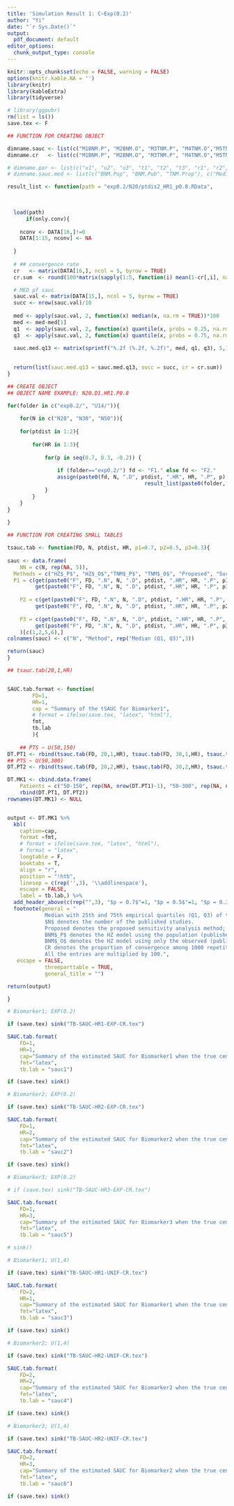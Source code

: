 ```yaml
---
title: 'Simulation Result 1: C~Exp(0.2)'
author: "Yi"
date: "`r Sys.Date()`"
output:
  pdf_document: default
editor_options:
  chunk_output_type: console
---
```


```r
knitr::opts_chunk$set(echo = FALSE, warning = FALSE)
options(knitr.kable.NA = '')
library(knitr)
library(kableExtra)
library(tidyverse)

# library(ggpubr)
rm(list = ls())
save.tex <- F
```



```r

## FUNCTION FOR CREATING OBJECT

dimname.sauc <- list(c("M1BNM.P", "M2BNM.O", "M3TNM.P", "M4TNM.O","M5TNM.Prop"), "SAUC")
dimname.cr   <- list(c("M1BNM.P", "M2BNM.O", "M3TNM.P", "M4TNM.O","M5TNM.Prop"), "CR")

# dimname.par <- list(c("u1", "u2", "u3", "t1", "t2", "t3", "r1", "r2", "r3", "b"), c("BNM.Pop", "BNM.Pub", "TNM.Prop"))
# dimname.sauc.med <- list(c("BNM.Pop", "BNM.Pub", "TNM.Prop"), c("Median (Q1, Q3)"))

result_list <- function(path = "exp0.2/N20/ptdis2_HR1_p0.8.RData", 
																								dnm.cr = dimname.cr, dnm.sauc = dimname.sauc,
																								only.conv=TRUE){ 

  load(path)
	  if(only.conv){
    
    nconv <- DATA[16,]!=0
    DATA[1:15, nconv] <- NA
    
  }
  
  # ## convergence rate
  cr   <- matrix(DATA[16,], ncol = 5, byrow = TRUE)
  cr.sum  <- round(100*matrix(sapply(1:5, function(i) mean(1-cr[,i], na.rm = TRUE)),5,1, dimnames = dnm.cr)[5],2)

  # MED pf sauc
  sauc.val <- matrix(DATA[15,], ncol = 5, byrow = TRUE)
  succ <- nrow(sauc.val)/10
  
  med <- apply(sauc.val, 2, function(x) median(x, na.rm = TRUE))*100
  med <- med-med[1]
  q1  <- apply(sauc.val, 2, function(x) quantile(x, probs = 0.25, na.rm = TRUE))*100
  q3  <- apply(sauc.val, 2, function(x) quantile(x, probs = 0.75, na.rm = TRUE))*100
  
  sauc.med.q13 <- matrix(sprintf("%.2f (%.2f, %.2f)", med, q1, q3), 5,1, dimnames = dnm.sauc)

  
  return(list(sauc.med.q13 = sauc.med.q13, succ = succ, cr = cr.sum))
}
```


```r

## CREATE OBJECT
## OBJECT NAME EXAMPLE: N20.D1.HR1.P0.8

for(folder in c("exp0.2/", "U14/")){
	
	for(N in c("N20", "N30", "N50")){
	
	for(ptdist in 1:2){
		
		for(HR in 1:3){
			
			for(p in seq(0.7, 0.3, -0.2)) {
				
				if (folder=="exp0.2/") fd <- "F1." else fd <- "F2."
				assign(paste0(fd, N, ".D", ptdist, ".HR", HR, ".P", p), 
											result_list(paste0(folder, N, "/ptdis", ptdist, "_HR", HR, "_p", p, ".RData")) )
			}
		}
	}
}
	
}

```



```r

## FUNCTION FOR CREATING SMALL TABLES

tsauc.tab <- function(FD, N, ptdist, HR, p1=0.7, p2=0.5, p3=0.3){
	
sauc <- data.frame(
	NN = c(N, rep(NA, 5)),
  Methods = c("HZ$_P$", "HZ$_O$","TNM$_P$", "TNM$_O$", "Proposed", "Succuess"),
  P1 = c(get(paste0("F", FD, ".N", N, ".D", ptdist, ".HR", HR, ".P", p1) )$sauc.med.q13, 
         get(paste0("F", FD, ".N", N, ".D", ptdist, ".HR", HR, ".P", p1) )$cr),
	
	P2 = c(get(paste0("F", FD, ".N", N, ".D", ptdist, ".HR", HR, ".P", p2) )$sauc.med.q13, 
         get(paste0("F", FD, ".N", N, ".D", ptdist, ".HR", HR, ".P", p2) )$cr),
	
	P3 = c(get(paste0("F", FD, ".N", N, ".D", ptdist, ".HR", HR, ".P", p3) )$sauc.med.q13, 
         get(paste0("F", FD, ".N", N, ".D", ptdist, ".HR", HR, ".P", p3) )$cr)
	)[c(1,2,5,6),]
colnames(sauc) <- c("N", "Method", rep("Median (Q1, Q3)",3))

return(sauc)
}

## tsauc.tab(20,1,HR)


SAUC.tab.format <- function(
		FD=1,
		HR=1, 
		cap = "Summary of the tSAUC for Biomarker1",
		# format = ifelse(save.tex, "latex", "html"),
		fmt,
		tb.lab
		){
	
	## PTS ~ U(50,150)
DT.PT1 <- rbind(tsauc.tab(FD, 20,1,HR), tsauc.tab(FD, 30,1,HR), tsauc.tab(FD, 50,1,HR))
## PTS ~ U(50,300)
DT.PT2 <- rbind(tsauc.tab(FD, 20,2,HR), tsauc.tab(FD, 30,2,HR), tsauc.tab(FD, 50,2,HR))

DT.MK1 <- cbind.data.frame(
	Patients = c("50-150", rep(NA, nrow(DT.PT1)-1), "50-300", rep(NA, nrow(DT.PT1)-1)), 
	rbind(DT.PT1, DT.PT2))
rownames(DT.MK1) <- NULL


output <- DT.MK1 %>%
  kbl(
    caption=cap,
    format =fmt,
    # format = ifelse(save.tex, "latex", "html"),
    # format = "latex",
    longtable = F, 
    booktabs = T,
    align = "r",
    position = "!htb",
    linesep = c(rep('',3), '\\addlinespace'),
    escape = FALSE,
    label = tb.lab,) %>%
  add_header_above(c(rep("",3), "$p = 0.7$"=1, "$p = 0.5$"=1, "$p = 0.3$"=1),escape = FALSE) %>%
  footnote(general = "
			Median with 25th and 75th empirical quartiles (Q1, Q3) of the SAUC at $t=2$ are reported. 
			$N$ denotes the number of the published studies. 
			Proposed denotes the proposed sensitivity analysis method;
			BNM$_P$ denotes the HZ model using the population (published and unpublished) studies; 
			BNM$_O$ denotes the HZ model using only the observed (published) studies.
			CR denotes the proportion of convergence among 1000 repetition
			All the entries are multiplied by 100.", 
   escape = FALSE, 
			threeparttable = TRUE,  
			general_title = "")

return(output)

}
```



```r
# Biomarker1; EXP(0.2)

if (save.tex) sink("TB-SAUC-HR1-EXP-CR.tex")

SAUC.tab.format(
	FD=1,
	HR=1, 
	cap="Summary of the estimated SAUC for Biomarker1 when the true censoring is distributed as $Exp(0.2)$.", 
	fmt="latex",
	tb.lab = "sauc1")

if (save.tex) sink()

```



```r
# Biomarker2; EXP(0.2)

if (save.tex) sink("TB-SAUC-HR2-EXP-CR.tex")

SAUC.tab.format(
	FD=1,
	HR=2, 
	cap="Summary of the estimated SAUC for Biomarker2 when the true censoring is distributed as $Exp(0.2)$.", 	
	fmt="latex",
	tb.lab = "sauc2")

if (save.tex) sink()

```


```r
# Biomarker3; EXP(0.2)

# if (save.tex) sink("TB-SAUC-HR3-EXP-CR.tex")

SAUC.tab.format(
	FD=1,
	HR=3, 
	cap="Summary of the estimated SAUC for Biomarker3 when the true censoring is distributed as $Exp(0.2)$.", 
	fmt="latex",
	tb.lab = "sauc5")

# sink()

```



```r
# Biomarker1; U(1,4)

if (save.tex) sink("TB-SAUC-HR1-UNIF-CR.tex")

SAUC.tab.format(
	FD=2,
	HR=1, 
	cap="Summary of the estimated SAUC for Biomarker1 when the true censoring is distributed as $U(1,4)$, but a misspecified exponential distribution is fitted.", 	
	fmt="latex",
	tb.lab = "sauc3")

if (save.tex) sink()

```


```r
# Biomarker2; U(1,4)

if (save.tex) sink("TB-SAUC-HR2-UNIF-CR.tex")

SAUC.tab.format(
	FD=2,
	HR=2, 
	cap="Summary of the estimated SAUC for Biomarker2 when the true censoring is distributed as $U(1,4)$, but a misspecified exponential distribution is fitted.", 	
	fmt="latex",
	tb.lab = "sauc4")

if (save.tex) sink()

```


```r
# Biomarker3; U(1,4)

if (save.tex) sink("TB-SAUC-HR2-UNIF-CR.tex")

SAUC.tab.format(
	FD=2,
	HR=3, 
	cap="Summary of the estimated SAUC for Biomarker2 when the true censoring is distributed as $U(1,4)$, but a misspecified exponential distribution is fitted.", 	
	fmt="latex",
	tb.lab = "sauc6")

if (save.tex) sink()

```


